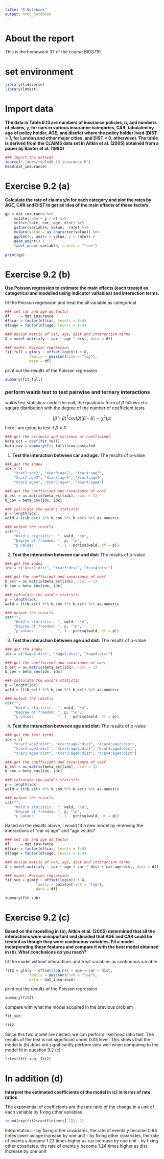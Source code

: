 ```yaml
---
title: "R Notebook"
output: html_notebook
---
```


# About the report
This is the homework 07 of the course BIOS719.

# set environment
```r
library(tidyverse)
library(lmtest)
```

# Import data
**The data in Table 9.13 are numbers of insurance policies, n, and numbers of claims, y, for cars in various insurance categories, CAR, tabulated by age of policy holder, AGE, and district where the policy holder lived (DIST = 1, for London and other major cities, and DIST = 0, otherwise). The table is derived from the CLAIMS data set in Aitkin et al. (2005) obtained from a paper by Baxter et al. (1980)**

```r
### import the dataset
source("./data/table09_13_insurance.R")
head(dat_insurance)
```

# Exercise 9.2 (a)
**Calculate the rate of claims y/n for each category and plot the rates by AGE, CAR and DIST to get an idea of the main effects of these factors.**

```r
gp = dat_insurance %>% 
    mutate(rate = y / n) %>% 
    select(rate, car, age, dist) %>% 
    gather(variable, value, -rate) %>% 
    mutate(value = as.character(value)) %>%
    ggplot(., aes(x = value, y = rate)) +
    geom_point() +
    facet_wrap(~variable, scales = "free")
    
print(gp)
```

# Exercise 9.2 (b)
**Use Poisson regression to estimate the main effects (each treated as categorical and modelled using indicator variables) and interaction terms.**

fit the Poisson regression and treat the all variable as categorical
```r
### set car and age as factor
df     = dat_insurance
df$car = factor(df$car, levels = 1:4)
df$age = factor(df$age, levels = 1:4)

### design matrix of car, age, dist and interaction terms
X = model.matrix(y ~ car * age * dist, data = df)

### model: Poisson regression 
fit_full = glm(y ~ offset(log(n)) + X, 
           family = poisson(link = "log"), 
           data = df)
```

print out the results of the Poisson regression
```r
summary(fit_full)
```

### perform walds test to test pairwise and ternary interactions

walds test statistics: under the null, the quadratic form of $\beta$ follows chi-square distribution with the degree of the number of coefficient tests.

$$[\hat{\beta} - \beta]^T \text{cov}(\hat{\beta}) [\hat{\beta} - \beta] \sim \chi^2(p)$$

here I am going to test if $\beta = 0$

```r
### get the estimate and variance of coefficient
beta_est = coef(fit_full)
beta_cov = summary(fit_full)$cov.unscaled
```


1. **Test the interaction between car and age:** The results of p-value
```r
### get the index
idx = c(
    "Xcar2:age2", "Xcar3:age2", "Xcar4:age2", 
    "Xcar2:age3", "Xcar3:age3", "Xcar4:age3",     
    "Xcar2:age4", "Xcar3:age4", "Xcar4:age4")

### get the coefficient and covariance of coef
b_est = as.matrix(beta_est[idx], ncol = 1)
b_cov = beta_cov[idx, idx]

### calculate the wald's statistic
p = length(idx)
wald = (t(b_est) %*% b_cov %*% b_est) %>% as.numeric

### output the resutls
cat("",
    "Wald's statistic:  ", wald, "\n",
    "Degree of freedom: ", p, "\n",
    "p value:           ", 1 - pchisq(wald, df = p))
```

2. **Test the interaction between car and dist:** The results of p-value
```r
### get the index
idx = c("Xcar2:dist", "Xcar3:dist", "Xcar4:dist")

### get the coefficient and covariance of coef
b_est = as.matrix(beta_est[idx], ncol = 1)
b_cov = beta_cov[idx, idx]

### calculate the wald's statistic
p = length(idx)
wald = (t(b_est) %*% b_cov %*% b_est) %>% as.numeric

### output the resutls
cat("",
    "Wald's statistic:  ", wald, "\n",
    "Degree of freedom: ", p, "\n",
    "p value:           ", 1 - pchisq(wald, df = p))
```

3. **Test the interaction between age and dist:** The results of p-value
```r
### get the index
idx = c("Xage2:dist", "Xage3:dist", "Xage4:dist")

### get the coefficient and covariance of coef
b_est = as.matrix(beta_est[idx], ncol = 1)
b_cov = beta_cov[idx, idx]

### calculate the wald's statistic
p = length(idx)
wald = (t(b_est) %*% b_cov %*% b_est) %>% as.numeric

### output the resutls
cat("",
    "Wald's statistic:  ", wald, "\n",
    "Degree of freedom: ", p, "\n",
    "p value:           ", 1 - pchisq(wald, df = p))
```

4. **Test the interaction between age and dist:** The results of p-value
```r
### get the test terms
idx = c(
    "Xcar2:age2:dist", "Xcar3:age2:dist", "Xcar4:age2:dist",
    "Xcar2:age3:dist", "Xcar3:age3:dist", "Xcar4:age3:dist",
    "Xcar2:age4:dist", "Xcar3:age4:dist", "Xcar4:age4:dist")

### get the coefficient and covariance of coef
b_est = as.matrix(beta_est[idx], ncol = 1)
b_cov = beta_cov[idx, idx]

### calculate the wald's statistic
p = length(idx)
wald = (t(b_est) %*% b_cov %*% b_est) %>% as.numeric

### output the resutls
cat("",
    "Wald's statistic:  ", wald, "\n",
    "Degree of freedom: ", p, "\n",
    "p value:           ", 1 - pchisq(wald, df = p))
```

Based on the results above, I would fit a new model by removing the interactions of "car vs age" and "age vs dist"
```r
### set car and age as factor
df     = dat_insurance
df$car = factor(df$car, levels = 1:4)
df$age = factor(df$age, levels = 1:4)

### design matrix of car, age, dist and interaction terms
X = model.matrix(y ~ car * age + car * dist + car:age:dist, data = df)

### model: Poisson regression 
fit_sub = glm(y ~ offset(log(n)) + X, 
              family = poisson(link = "log"), 
              data = df)
```


```r
summary(fit_sub)
```


# Exercise 9.2 (c)
**Based on the modelling in (b), Aitkin et al. (2005) determined that all the interactions were unimportant and decided that AGE and CAR could be treated as though they were continuous variables. Fit a model incorporating these features and compare it with the best model obtained in (b). What conclusions do you reach?**

fit the model without interactions and treat variables as continuous variable
```r
fit2 = glm(y ~ offset(log(n)) + age + car + dist, 
           family = poisson(link = "log"), 
           data = dat_insurance)
```

print out the results of the Poisson regression
```r
summary(fit2)
```

compare with what the model acquired in the previous problem
```r
fit_sub
```

```r
fit2
```

Since this two model are nested, we can perform likelihood ratio test. The results of the test is not significant under 0.05 level. This shows that the model in (b) does not significantly perform very well when comparing to the model fit in question 9.2 (c).
```r
lrtest(fit_sub, fit2)
```


# In addition (d)
**Interpret the estimated coefficients of the model in (c) in terms of rate ratios**

The exponential of coefficients are the rate ratio of the change in a unit of each variable by fixing other variables
```r
round(exp(fit2$coefficients[-1]), 2)
```

Intepretation:
- by fixing other covariates, the rate of events y become 0.84 times lower as age increase by one unit
- by fixing other covariates, the rate of events y become 1.22 times higher as car increase by one unit
- by fixing other covariates, the rate of events y become 1.24 times higher as dist increase by one unit

